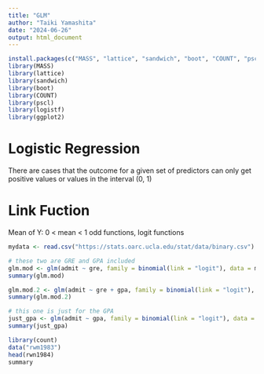```yaml
---
title: "GLM"
author: "Taiki Yamashita"
date: "2024-06-26"
output: html_document
---
```


```r
install.packages(c("MASS", "lattice", "sandwich", "boot", "COUNT", "pscl", "logistf"), packagesdependencies=TRUE)
library(MASS)
library(lattice)
library(sandwich)
library(boot)
library(COUNT)
library(pscl)
library(logistf)
library(ggplot2)
```

# Logistic Regression
There are cases that the outcome for a given set of predictors can only get positive values or values in the interval (0, 1)

# Link Fuction
Mean of Y: 0 < mean < 1
odd functions, logit functions

```r
mydata <- read.csv("https://stats.oarc.ucla.edu/stat/data/binary.csv")
```


```r
# these two are GRE and GPA included
glm.mod <- glm(admit ~ gre, family = binomial(link = "logit"), data = mydata)
summary(glm.mod)

glm.mod.2 <- glm(admit ~ gre + gpa, family = binomial(link = "logit"), data = mydata)
summary(glm.mod.2)

# this one is just for the GPA
just_gpa <- glm(admit ~ gpa, family = binomial(link = "logit"), data = mydata)
summary(just_gpa)
```










```r
library(count)
data("rwm1983")
head(rwn1984)
summary
```



